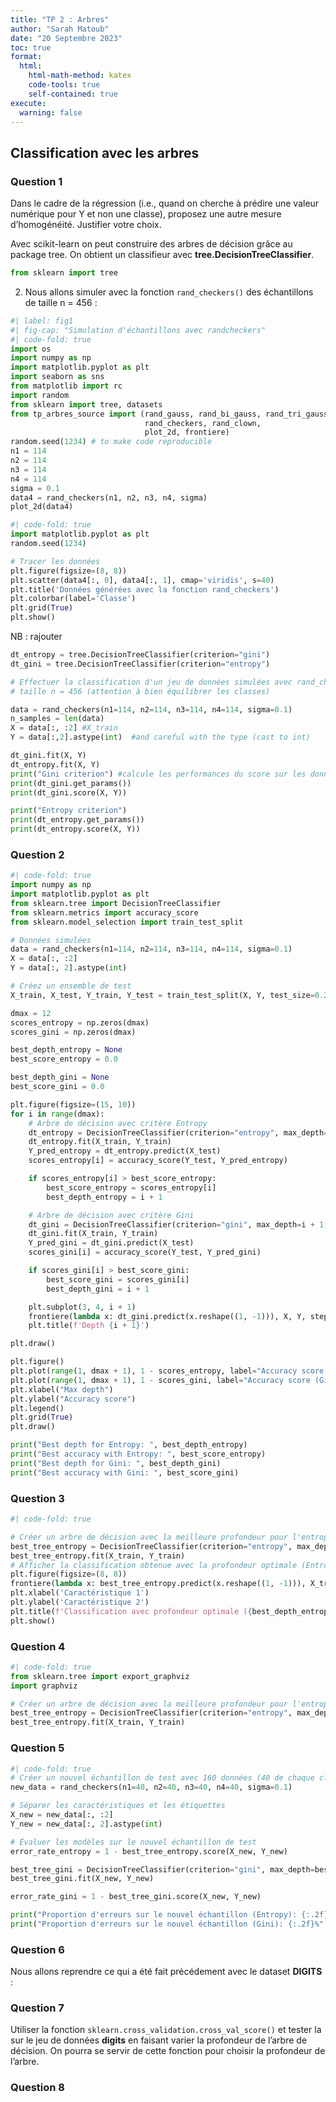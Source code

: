```yaml
---
title: "TP 2 : Arbres"
author: "Sarah Matoub"
date: "20 Septembre 2023"
toc: true
format:
  html:
    html-math-method: katex
    code-tools: true
    self-contained: true
execute:
  warning: false
---
```


## Classification avec les arbres

### Question 1
Dans le cadre de la régression (i.e., quand on cherche à prédire une valeur numérique pour Y et non
une classe), proposez une autre mesure d’homogénéité. Justifier votre choix.

Avec scikit-learn on peut construire des arbres de décision grâce au package tree. On obtient un
classifieur avec **tree.DecisionTreeClassifier**.


```python
from sklearn import tree
```

2) Nous allons simuler avec la fonction `rand_checkers()` des échantillons de taille n = 456 :


```python
#| label: fig1
#| fig-cap: "Simulation d'échantillons avec randcheckers"
#| code-fold: true
import os
import numpy as np
import matplotlib.pyplot as plt
import seaborn as sns
from matplotlib import rc
import random
from sklearn import tree, datasets
from tp_arbres_source import (rand_gauss, rand_bi_gauss, rand_tri_gauss,
                              rand_checkers, rand_clown,
                              plot_2d, frontiere)
random.seed(1234) # to make code reproducible
n1 = 114 
n2 = 114
n3 = 114
n4 = 114
sigma = 0.1
data4 = rand_checkers(n1, n2, n3, n4, sigma)
plot_2d(data4)

```

```python
#| code-fold: true
import matplotlib.pyplot as plt
random.seed(1234)

# Tracer les données
plt.figure(figsize=(8, 8))
plt.scatter(data4[:, 0], data4[:, 1], cmap='viridis', s=40)
plt.title('Données générées avec la fonction rand_checkers')
plt.colorbar(label='Classe')
plt.grid(True)
plt.show()
```

NB : rajouter 

```python
dt_entropy = tree.DecisionTreeClassifier(criterion="gini")
dt_gini = tree.DecisionTreeClassifier(criterion="entropy")

# Effectuer la classification d'un jeu de données simulées avec rand_checkers des échantillons de
# taille n = 456 (attention à bien équilibrer les classes)

data = rand_checkers(n1=114, n2=114, n3=114, n4=114, sigma=0.1)
n_samples = len(data)
X = data[:, :2] #X_train
Y = data[:,2].astype(int)  #and careful with the type (cast to int)

dt_gini.fit(X, Y)
dt_entropy.fit(X, Y) 
print("Gini criterion") #calcule les performances du score sur les données d'apprentissage
print(dt_gini.get_params())
print(dt_gini.score(X, Y))

print("Entropy criterion")
print(dt_entropy.get_params())
print(dt_entropy.score(X, Y))
```

### Question 2

```python
#| code-fold: true
import numpy as np
import matplotlib.pyplot as plt
from sklearn.tree import DecisionTreeClassifier
from sklearn.metrics import accuracy_score
from sklearn.model_selection import train_test_split

# Données simulées
data = rand_checkers(n1=114, n2=114, n3=114, n4=114, sigma=0.1)
X = data[:, :2]
Y = data[:, 2].astype(int)

# Créez un ensemble de test
X_train, X_test, Y_train, Y_test = train_test_split(X, Y, test_size=0.2, random_state=42)

dmax = 12
scores_entropy = np.zeros(dmax)
scores_gini = np.zeros(dmax)

best_depth_entropy = None
best_score_entropy = 0.0

best_depth_gini = None
best_score_gini = 0.0

plt.figure(figsize=(15, 10))
for i in range(dmax):
    # Arbre de décision avec critère Entropy
    dt_entropy = DecisionTreeClassifier(criterion="entropy", max_depth=i + 1, random_state=0)
    dt_entropy.fit(X_train, Y_train)
    Y_pred_entropy = dt_entropy.predict(X_test)
    scores_entropy[i] = accuracy_score(Y_test, Y_pred_entropy)

    if scores_entropy[i] > best_score_entropy:
        best_score_entropy = scores_entropy[i]
        best_depth_entropy = i + 1

    # Arbre de décision avec critère Gini
    dt_gini = DecisionTreeClassifier(criterion="gini", max_depth=i + 1, random_state=0)
    dt_gini.fit(X_train, Y_train)
    Y_pred_gini = dt_gini.predict(X_test)
    scores_gini[i] = accuracy_score(Y_test, Y_pred_gini)

    if scores_gini[i] > best_score_gini:
        best_score_gini = scores_gini[i]
        best_depth_gini = i + 1

    plt.subplot(3, 4, i + 1)
    frontiere(lambda x: dt_gini.predict(x.reshape((1, -1))), X, Y, step=50, samples=False)
    plt.title(f'Depth {i + 1}')

plt.draw()

plt.figure()
plt.plot(range(1, dmax + 1), 1 - scores_entropy, label="Accuracy score (Entropy)")
plt.plot(range(1, dmax + 1), 1 - scores_gini, label="Accuracy score (Gini)")
plt.xlabel("Max depth")
plt.ylabel("Accuracy score")
plt.legend()
plt.grid(True)
plt.draw()

print("Best depth for Entropy: ", best_depth_entropy)
print("Best accuracy with Entropy: ", best_score_entropy)
print("Best depth for Gini: ", best_depth_gini)
print("Best accuracy with Gini: ", best_score_gini)

```

### Question 3

```python
#| code-fold: true

# Créer un arbre de décision avec la meilleure profondeur pour l'entropie
best_tree_entropy = DecisionTreeClassifier(criterion="entropy", max_depth=best_depth_entropy, random_state=0)
best_tree_entropy.fit(X_train, Y_train)
# Afficher la classification obtenue avec la profondeur optimale (Entropy)
plt.figure(figsize=(8, 8))
frontiere(lambda x: best_tree_entropy.predict(x.reshape((1, -1))), X_train, Y_train, step=50, samples=True)
plt.xlabel('Caractéristique 1')
plt.ylabel('Caractéristique 2')
plt.title(f'Classification avec profondeur optimale ({best_depth_entropy} - Entropy)')
plt.show()
```


### Question 4

```python
#| code-fold: true
from sklearn.tree import export_graphviz
import graphviz

# Créer un arbre de décision avec la meilleure profondeur pour l'entropie
best_tree_entropy = DecisionTreeClassifier(criterion="entropy", max_depth=best_depth_entropy, random_state=0)
best_tree_entropy.fit(X_train, Y_train)

```

### Question 5

```python
#| code-fold: true
# Créer un nouvel échantillon de test avec 160 données (40 de chaque classe)
new_data = rand_checkers(n1=40, n2=40, n3=40, n4=40, sigma=0.1)

# Séparer les caractéristiques et les étiquettes
X_new = new_data[:, :2]
Y_new = new_data[:, 2].astype(int)

# Évaluer les modèles sur le nouvel échantillon de test
error_rate_entropy = 1 - best_tree_entropy.score(X_new, Y_new)

best_tree_gini = DecisionTreeClassifier(criterion="gini", max_depth=best_depth_gini, random_state=0)
best_tree_gini.fit(X_new, Y_new)

error_rate_gini = 1 - best_tree_gini.score(X_new, Y_new)

print("Proportion d'erreurs sur le nouvel échantillon (Entropy): {:.2f}%".format(error_rate_entropy * 100))
print("Proportion d'erreurs sur le nouvel échantillon (Gini): {:.2f}%".format(error_rate_gini * 100))

```

### Question 6

Nous allons reprendre ce qui a été fait précédement avec le dataset **DIGITS** :



### Question 7

Utiliser la fonction `sklearn.cross_validation.cross_val_score()` et tester la sur le jeu de données
**digits** en faisant varier la profondeur de l’arbre de décision. On pourra se servir de cette fonction
pour choisir la profondeur de l’arbre.

### Question 8


